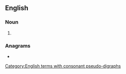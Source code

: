 ==English==

===Noun===
{{head|en|noun form}}

# {{plural of|upholsterer|lang=en}}

===Anagrams===
* {{anagrams|en|a=eehloprrsstu|re-upholsters|reupholsters}}

[[Category:English terms with consonant pseudo-digraphs]]